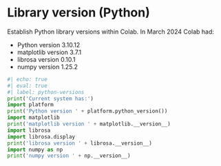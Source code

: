 
# Library version (Python)

Establish Python library versions within Colab. In March 2024 Colab had:

- Python version 3.10.12
- matplotlib version 3.7.1
- librosa version 0.10.1
- numpy version 1.25.2

```python
#| echo: true
#| eval: true
#| label: python-versions
print('Current system has:')
import platform
print('Python version ' + platform.python_version())
import matplotlib
print('matplotlib version ' + matplotlib.__version__)
import librosa
import librosa.display
print('librosa version ' + librosa.__version__)
import numpy as np
print('numpy version ' + np.__version__)
```
